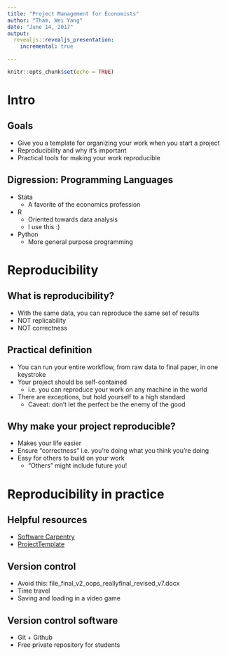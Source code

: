 ```yaml
---
title: "Project Management for Economists"
author: "Tham, Wei Yang"
date: "June 14, 2017"
output: 
  revealjs::revealjs_presentation:
    incremental: true

---
```


```r
knitr::opts_chunk$set(echo = TRUE)
```

# Intro

## Goals
- Give you a template for organizing your work when you start a project
- Reproducibility and why it's important
- Practical tools for making your work reproducible

## Digression: Programming Languages
- Stata
    + A favorite of the economics profession
- R
    + Oriented towards data analysis
    + I use this :)
- Python
    + More general purpose programming
    
# Reproducibility

## What is reproducibility?
- With the same data, you can reproduce the same set of results
- NOT replicability
- NOT correctness 

## Practical definition
- You can run your entire workflow, from raw data to final paper, in one keystroke
- Your project should be self-contained
     + i.e. you can reproduce your work on any machine in the world
- There are exceptions, but hold yourself to a high standard
    + Caveat: don't let the perfect be the enemy of the good

## Why make your project reproducible?
- Makes your life easier
- Ensure "correctness" i.e. you're doing what you think you're doing
- Easy for others to build on your work 
    + "Others" might include future you!
    
# Reproducibility in practice

## Helpful resources
- [Software Carpentry](https://swcarpentry.github.io/r-novice-gapminder/)
- [ProjectTemplate](http://projecttemplate.net/index.html)

## Version control
- Avoid this: file_final_v2_oops_reallyfinal_revised_v7.docx
- Time travel
- Saving and loading in a video game

## Version control software
- Git + Github
- Free private repository for students




